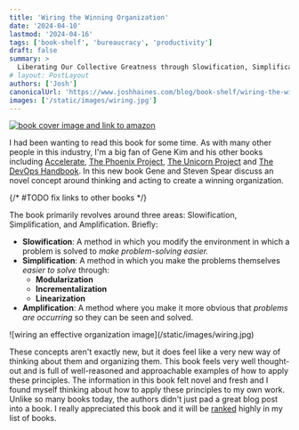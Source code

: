 ```yaml
---
title: 'Wiring the Winning Organization'
date: '2024-04-10'
lastmod: '2024-04-16'
tags: ['book-shelf', 'bureaucracy', 'productivity']
draft: false
summary: >
  Liberating Our Collective Greatness through Slowification, Simplification, and Amplification
# layout: PostLayout
authors: ['Josh']
canonicalUrl: 'https://www.joshhaines.com/blog/book-shelf/wiring-the-winning-organization'
images: ['/static/images/wiring.jpg']
---
```


<div className="mx-auto w-1/3">
  <a href="https://www.amazon.com/Wiring-Winning-Organization-Slowification-Simplification/dp/1950508420">
    <img
      alt="book cover image and link to amazon"
      src="https://m.media-amazon.com/images/I/414OBBJt1gL._SY445_SX342_.jpg"
    />
  </a>
</div>

I had been wanting to read this book for some time. As with many other people in this industry, I'm a big fan of Gene Kim and his other books including [Accelerate](#), [The Phoenix Project](/blog/book-shelf/phoenix-project), [The Unicorn Project](/blog/book-shelf/unicorn-project) and [The DevOps Handbook](#). In this new book Gene and Steven Spear discuss an novel concept around thinking and acting to create a winning organization.

{/* #TODO fix links to other books */}

The book primarily revolves around three areas: Slowification, Simplification, and Amplification. Briefly:

- **Slowification**: A method in which you modify the environment in which a problem is solved to _make problem-solving easier._
- **Simplification**: A method in which you make the problems themselves _easier to solve_ through:
  - **Modularization**
  - **Incrementalization**
  - **Linearization**
- **Amplification**: A method where you make it more obvious that _problems are occurring_ so they can be seen and solved.

<div className="-mx-2 flex flex-wrap justify-center overflow-hidden xl:-mx-2">
  <div className="my-1 w-full overflow-hidden px-2 xl:my-1 xl:w-3/4 xl:px-2">
    ![wiring an effective organization image](/static/images/wiring.jpg)
  </div>
</div>

These concepts aren't exactly new, but it does feel like a very new way of thinking about them and organizing them. This book feels very well thought-out and is full of well-reasoned and approachable examples of how to apply these principles. The information in this book felt novel and fresh and I found myself thinking about how to apply these principles to my own work. Unlike so many books today, the authors didn't just pad a great blog post into a book. I really appreciated this book and it will be [ranked](/blog/book-shelf) highly in my list of books.
